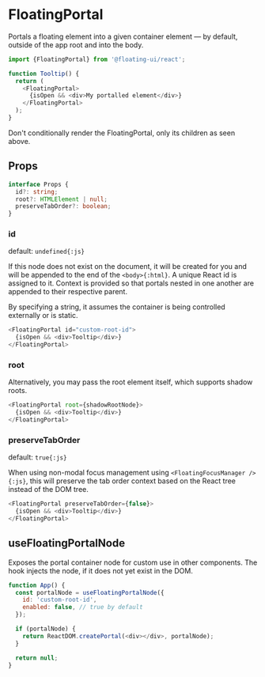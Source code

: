 # FloatingPortal

Portals a floating element into a given container element — by
default, outside of the app root and into the body.

```js
import {FloatingPortal} from '@floating-ui/react';

function Tooltip() {
  return (
    <FloatingPortal>
      {isOpen && <div>My portalled element</div>}
    </FloatingPortal>
  );
}
```

<Notice type="error" title="Important">
  Don't conditionally render the FloatingPortal, only its
  children as seen above.
</Notice>

## Props

```ts
interface Props {
  id?: string;
  root?: HTMLElement | null;
  preserveTabOrder?: boolean;
}
```

### id

default: `undefined{:js}`

If this node does not exist on the document, it will be created
for you and will be appended to the end of the `<body>{:html}`. A
unique React id is assigned to it. Context is provided so that
portals nested in one another are appended to their respective
parent.

By specifying a string, it assumes the container is being
controlled externally or is static.

```js
<FloatingPortal id="custom-root-id">
  {isOpen && <div>Tooltip</div>}
</FloatingPortal>
```

### root

Alternatively, you may pass the root element itself, which
supports shadow roots.

```js
<FloatingPortal root={shadowRootNode}>
  {isOpen && <div>Tooltip</div>}
</FloatingPortal>
```

### preserveTabOrder

default: `true{:js}`

When using non-modal focus management using
`<FloatingFocusManager />{:js}`, this will preserve the tab order
context based on the React tree instead of the DOM tree.

```js
<FloatingPortal preserveTabOrder={false}>
  {isOpen && <div>Tooltip</div>}
</FloatingPortal>
```

## useFloatingPortalNode

Exposes the portal container node for custom use in other
components. The hook injects the node, if it does not yet exist
in the DOM.

```js
function App() {
  const portalNode = useFloatingPortalNode({
    id: 'custom-root-id',
    enabled: false, // true by default
  });

  if (portalNode) {
    return ReactDOM.createPortal(<div></div>, portalNode);
  }

  return null;
}
```
